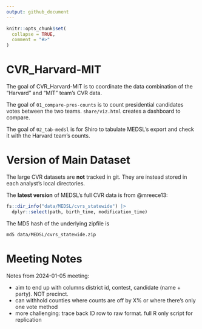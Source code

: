 ```yaml
---
output: github_document
---
```


<!-- README.md is generated from README.Rmd. Please edit that file -->

```r
knitr::opts_chunk$set(
  collapse = TRUE,
  comment = "#>"
)
```

# CVR_Harvard-MIT

<!-- badges: start -->
<!-- badges: end -->

The goal of CVR_Harvard-MIT is to coordinate the data combination of the "Harvard" and "MIT" team's CVR data. 


The goal of `01_compare-pres-counts` is to count presidential candidates votes between the two teams. `share/viz.html` creates a dashboard to compare.


The goal of `02_tab-medsl` is for Shiro to tabulate MEDSL's export and check it with the Harvard team's counts. 

# Version of Main Dataset

The large CVR datasets are **not** tracked in git. They are instead stored in each analyst's local directories. 

The **latest version** of MEDSL's full CVR data is from @mreece13:

```r
fs::dir_info("data/MEDSL/cvrs_statewide") |> 
  dplyr::select(path, birth_time, modification_time)
```

The MD5 hash of the underlying zipfile is

```bash
md5 data/MEDSL/cvrs_statewide.zip
```




# Meeting Notes


Notes from 2024-01-05 meeting: 

- aim to end up with columns district id, contest, candidate (name + party). NOT precinct. 
- can withhold counties where counts are off by X% or where there's only one vote method
- more challenging: trace back ID row to raw format. full R only script for replication 
